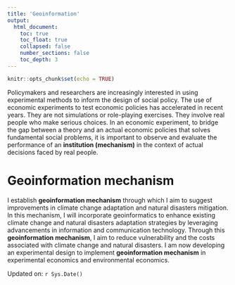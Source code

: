```yaml
---
title: 'Geoinformation'
output:
  html_document:
    toc: true
    toc_float: true
    collapsed: false
    number_sections: false
    toc_depth: 3
---
```


```r
knitr::opts_chunk$set(echo = TRUE)
```

Policymakers and researchers are increasingly interested in using experimental methods to inform the design of social policy. The use of economic experiments to test economic policies has accelerated in recent years. They are not simulations or role-playing exercises. They involve real people who make serious choices. In an economic experiment, to bridge the gap between a theory and an actual economic policies that solves fundamental social problems, it is important to observe and evaluate the performance of an **institution (mechanism)** in the context of actual decisions faced by real people.

# Geoinformation mechanism

I establish **geoinformation mechanism** through which I aim to suggest improvements in climate change adaptation and natural disasters mitigation. In this mechanism, I will incorporate geoinformatics to enhance existing climate change and natural disasters adaptation strategies by leveraging advancements in information and communication technology. Through this **geoinformation mechanism**, I aim to reduce vulnerability and the costs associated with climate change and natural disasters. I am now developing an experimental design to implement **geoinformation mechanism** in experimental economics and environmental economics.

Updated on: `r Sys.Date()`
